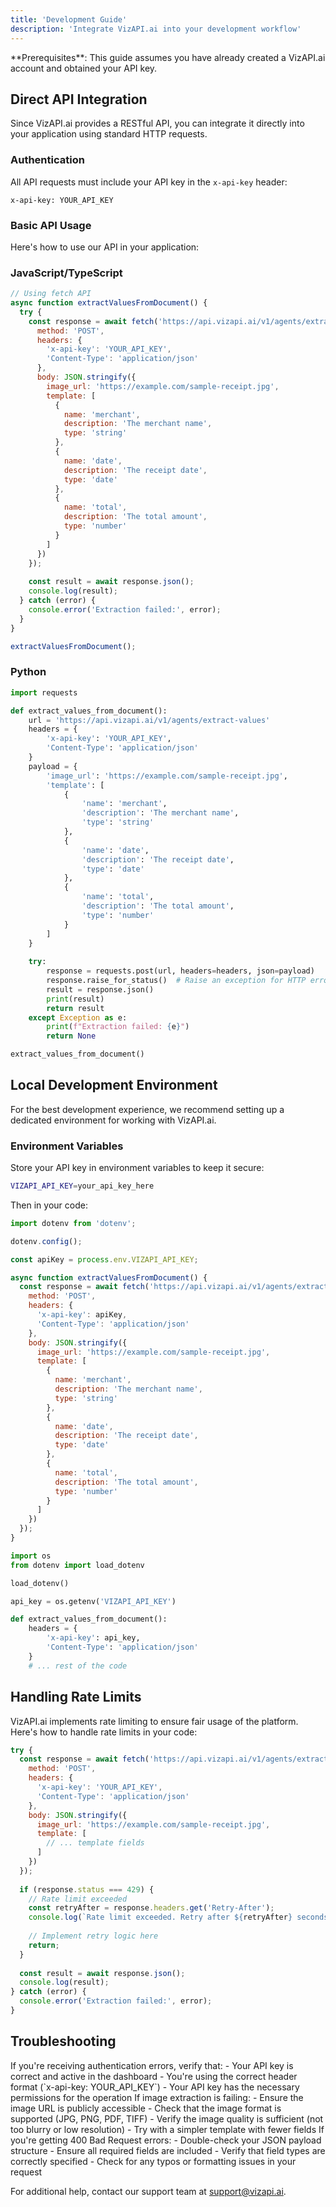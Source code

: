 ```yaml
---
title: 'Development Guide'
description: 'Integrate VizAPI.ai into your development workflow'
---
```


<Info>
  **Prerequisites**: This guide assumes you have already created a VizAPI.ai account and obtained your API key.
</Info>

## Direct API Integration

Since VizAPI.ai provides a RESTful API, you can integrate it directly into your application using standard HTTP requests.

### Authentication

All API requests must include your API key in the `x-api-key` header:

```
x-api-key: YOUR_API_KEY
```

### Basic API Usage

Here's how to use our API in your application:

### JavaScript/TypeScript

```javascript
// Using fetch API
async function extractValuesFromDocument() {
  try {
    const response = await fetch('https://api.vizapi.ai/v1/agents/extract-values', {
      method: 'POST',
      headers: {
        'x-api-key': 'YOUR_API_KEY',
        'Content-Type': 'application/json'
      },
      body: JSON.stringify({
        image_url: 'https://example.com/sample-receipt.jpg',
        template: [
          {
            name: 'merchant',
            description: 'The merchant name',
            type: 'string'
          },
          {
            name: 'date',
            description: 'The receipt date',
            type: 'date'
          },
          {
            name: 'total',
            description: 'The total amount',
            type: 'number'
          }
        ]
      })
    });
    
    const result = await response.json();
    console.log(result);
  } catch (error) {
    console.error('Extraction failed:', error);
  }
}

extractValuesFromDocument();
```

### Python

```python
import requests

def extract_values_from_document():
    url = 'https://api.vizapi.ai/v1/agents/extract-values'
    headers = {
        'x-api-key': 'YOUR_API_KEY',
        'Content-Type': 'application/json'
    }
    payload = {
        'image_url': 'https://example.com/sample-receipt.jpg',
        'template': [
            {
                'name': 'merchant',
                'description': 'The merchant name',
                'type': 'string'
            },
            {
                'name': 'date',
                'description': 'The receipt date',
                'type': 'date'
            },
            {
                'name': 'total',
                'description': 'The total amount',
                'type': 'number'
            }
        ]
    }
    
    try:
        response = requests.post(url, headers=headers, json=payload)
        response.raise_for_status()  # Raise an exception for HTTP errors
        result = response.json()
        print(result)
        return result
    except Exception as e:
        print(f"Extraction failed: {e}")
        return None

extract_values_from_document()
```

## Local Development Environment

For the best development experience, we recommend setting up a dedicated environment for working with VizAPI.ai.

### Environment Variables

Store your API key in environment variables to keep it secure:

<CodeGroup>

```bash .env
VIZAPI_API_KEY=your_api_key_here
```

</CodeGroup>

Then in your code:

<CodeGroup>

```javascript JavaScript
import dotenv from 'dotenv';

dotenv.config();

const apiKey = process.env.VIZAPI_API_KEY;

async function extractValuesFromDocument() {
  const response = await fetch('https://api.vizapi.ai/v1/agents/extract-values', {
    method: 'POST',
    headers: {
      'x-api-key': apiKey,
      'Content-Type': 'application/json'
    },
    body: JSON.stringify({
      image_url: 'https://example.com/sample-receipt.jpg',
      template: [
        {
          name: 'merchant',
          description: 'The merchant name',
          type: 'string'
        },
        {
          name: 'date',
          description: 'The receipt date',
          type: 'date'
        },
        {
          name: 'total',
          description: 'The total amount',
          type: 'number'
        }
      ]
    })
  });
}
```

```python Python
import os
from dotenv import load_dotenv

load_dotenv()

api_key = os.getenv('VIZAPI_API_KEY')

def extract_values_from_document():
    headers = {
        'x-api-key': api_key,
        'Content-Type': 'application/json'
    }
    # ... rest of the code
```

</CodeGroup>

## Handling Rate Limits

VizAPI.ai implements rate limiting to ensure fair usage of the platform. Here's how to handle rate limits in your code:

```javascript
try {
  const response = await fetch('https://api.vizapi.ai/v1/agents/extract-values', {
    method: 'POST',
    headers: {
      'x-api-key': 'YOUR_API_KEY',
      'Content-Type': 'application/json'
    },
    body: JSON.stringify({
      image_url: 'https://example.com/sample-receipt.jpg',
      template: [
        // ... template fields
      ]
    })
  });
  
  if (response.status === 429) {
    // Rate limit exceeded
    const retryAfter = response.headers.get('Retry-After');
    console.log(`Rate limit exceeded. Retry after ${retryAfter} seconds.`);
    
    // Implement retry logic here
    return;
  }
  
  const result = await response.json();
  console.log(result);
} catch (error) {
  console.error('Extraction failed:', error);
}
```

## Troubleshooting

<AccordionGroup>
  <Accordion title="API Key Authentication Issues">
    If you're receiving authentication errors, verify that:
    - Your API key is correct and active in the dashboard
    - You're using the correct header format (`x-api-key: YOUR_API_KEY`)
    - Your API key has the necessary permissions for the operation
  </Accordion>

  <Accordion title="Image Processing Failures">
    If image extraction is failing:
    - Ensure the image URL is publicly accessible
    - Check that the image format is supported (JPG, PNG, PDF, TIFF)
    - Verify the image quality is sufficient (not too blurry or low resolution)
    - Try with a simpler template with fewer fields
  </Accordion>
  
  <Accordion title="Request Format Issues">
    If you're getting 400 Bad Request errors:
    - Double-check your JSON payload structure
    - Ensure all required fields are included
    - Verify that field types are correctly specified
    - Check for any typos or formatting issues in your request
  </Accordion>
</AccordionGroup>

For additional help, contact our support team at [support@vizapi.ai](mailto:support@vizapi.ai).
